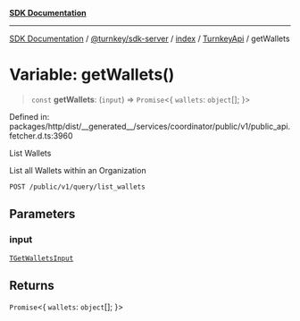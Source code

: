 [**SDK Documentation**](../../../../../../README.mdx)

***

[SDK Documentation](../../../../../../packages.mdx) / [@turnkey/sdk-server](../../../../README.mdx) / [index](../../../README.mdx) / [TurnkeyApi](../README.mdx) / getWallets

# Variable: getWallets()

> `const` **getWallets**: (`input`) => `Promise`\<\{ `wallets`: `object`[]; \}\>

Defined in: packages/http/dist/\_\_generated\_\_/services/coordinator/public/v1/public\_api.fetcher.d.ts:3960

List Wallets

List all Wallets within an Organization

`POST /public/v1/query/list_wallets`

## Parameters

### input

[`TGetWalletsInput`](../type-aliases/TGetWalletsInput.mdx)

## Returns

`Promise`\<\{ `wallets`: `object`[]; \}\>

